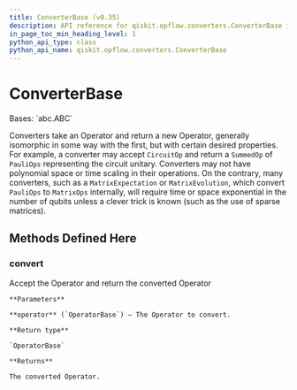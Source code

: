 ```yaml
---
title: ConverterBase (v0.35)
description: API reference for qiskit.opflow.converters.ConverterBase in qiskit v0.35
in_page_toc_min_heading_level: 1
python_api_type: class
python_api_name: qiskit.opflow.converters.ConverterBase
---
```


# ConverterBase

<Class id="qiskit.opflow.converters.ConverterBase" isDedicatedPage={true} github="https://github.com/qiskit/qiskit/tree/stable/0.20/qiskit/opflow/converters/converter_base.py" signature="ConverterBase" modifiers="class">
  Bases: `abc.ABC`

  Converters take an Operator and return a new Operator, generally isomorphic in some way with the first, but with certain desired properties. For example, a converter may accept `CircuitOp` and return a `SummedOp` of `PauliOps` representing the circuit unitary. Converters may not have polynomial space or time scaling in their operations. On the contrary, many converters, such as a `MatrixExpectation` or `MatrixEvolution`, which convert `PauliOps` to `MatrixOps` internally, will require time or space exponential in the number of qubits unless a clever trick is known (such as the use of sparse matrices).

  ## Methods Defined Here

  <span id="qiskit-opflow-converters-converterbase-convert" />

  ### convert

  <Function id="qiskit.opflow.converters.ConverterBase.convert" signature="ConverterBase.convert(operator)" modifiers="abstract">
    Accept the Operator and return the converted Operator

    **Parameters**

    **operator** (`OperatorBase`) – The Operator to convert.

    **Return type**

    `OperatorBase`

    **Returns**

    The converted Operator.
  </Function>
</Class>

